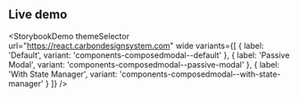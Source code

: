 ## Live demo

<StorybookDemo
  themeSelector
  url="https://react.carbondesignsystem.com"
  wide
  variants={[
    {
      label: 'Default',
      variant: 'components-composedmodal--default'
    },
    {
      label: 'Passive Modal',
      variant: 'components-composedmodal--passive-modal'
    },
    {
      label: 'With State Manager',
      variant: 'components-composedmodal--with-state-manager'
    }
  ]}
/>
